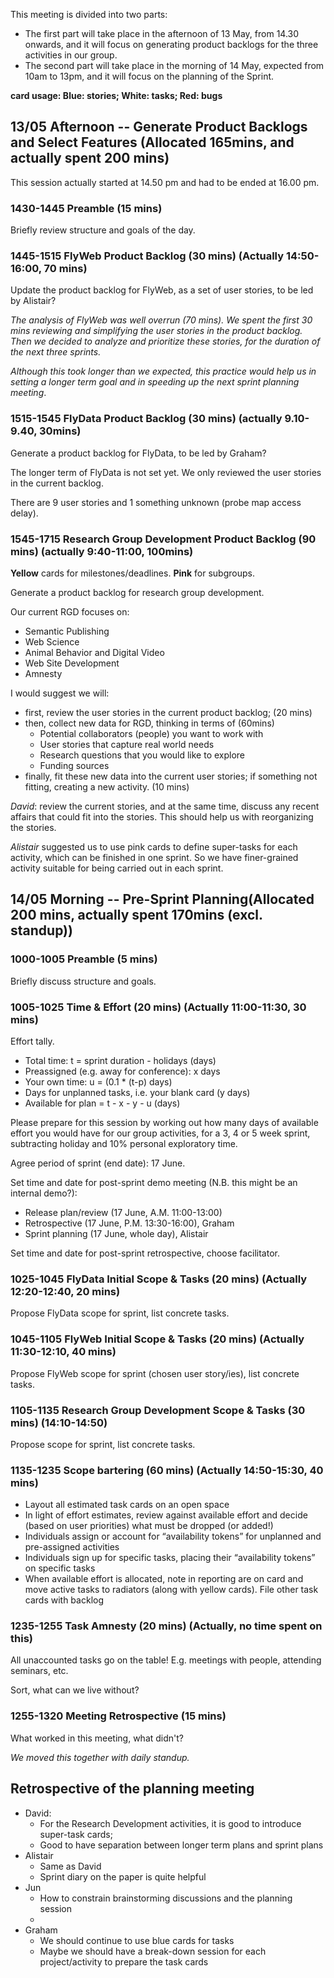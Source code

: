 This meeting is divided into two parts:
* The first part will take place in the afternoon of 13 May, from 14.30 onwards, and it will focus on generating product backlogs for the three activities in our group.
* The second part will take place in the morning of 14 May, expected from 10am to 13pm, and it will focus on the planning of the Sprint.

'''card usage: Blue: stories; White: tasks; Red: bugs'''


== 13/05 Afternoon -- Generate Product Backlogs and Select Features (Allocated 165mins, and actually spent 200 mins)==

This session actually started at 14.50 pm and had to be ended at 16.00 pm. 

=== 1430-1445 Preamble (15 mins) ===

Briefly review structure and goals of the day.

=== 1445-1515 FlyWeb Product Backlog (30 mins) (Actually 14:50-16:00, 70 mins)===

Update the product backlog for FlyWeb, as a set of user stories, to be led by Alistair?

''The analysis of FlyWeb was well overrun (70 mins). We spent the first 30 mins reviewing and simplifying the user stories in the product backlog. Then we decided to analyze and prioritize these stories, for the duration of the  next three sprints. ''

''Although this took longer than we expected, this practice would help us in setting a longer term goal and in speeding up the next sprint planning meeting''.

=== 1515-1545 FlyData Product Backlog (30 mins) (actually 9.10-9.40, 30mins)===

Generate a product backlog for FlyData, to be led by Graham?

The longer term of FlyData is not set yet. We only reviewed the user stories in the current backlog.

There are 9 user stories and 1 something unknown (probe map access delay).

=== 1545-1715 Research Group Development Product Backlog (90 mins) (actually 9:40-11:00, 100mins)===

'''Yellow''' cards for milestones/deadlines.
'''Pink''' for subgroups.

Generate a product backlog for research group development. 

Our current RGD focuses on:
* Semantic Publishing
* Web Science
* Animal Behavior and Digital Video
* Web Site Development
* Amnesty

I would suggest we will:
* first, review the user stories in the current product backlog; (20 mins)
* then, collect new data for RGD, thinking in terms of (60mins)
** Potential collaborators (people) you want to work with
** User stories that capture real world needs
** Research questions that you would like to explore
** Funding sources
* finally, fit these new data into the current user stories; if something not fitting, creating a new activity. (10 mins)

''David'': review the current stories, and at the same time, discuss any recent affairs that could fit into the stories. This should help us with reorganizing the stories.

''Alistair'' suggested us to use pink cards to define super-tasks for each activity, which can be finished in one sprint. So we have finer-grained activity suitable for being carried out in each sprint.

== 14/05 Morning -- Pre-Sprint Planning(Allocated 200 mins, actually spent 170mins (excl. standup)) ==

=== 1000-1005 Preamble (5 mins) ===

Briefly discuss structure and goals.

=== 1005-1025 Time & Effort (20 mins) (Actually 11:00-11:30, 30 mins)===

Effort tally.
* Total time: t = sprint duration - holidays (days)
* Preassigned (e.g. away for conference): x days
* Your own time: u = (0.1 * (t-p) days)
* Days for unplanned tasks, i.e. your blank card (y days)
* Available for plan = t - x - y - u (days)

Please prepare for this session by working out how many days of available effort you would have for our group activities, for a 3, 4 or 5 week sprint, subtracting holiday and 10% personal exploratory time.

Agree period of sprint (end date): 17 June.

Set time and date for post-sprint demo meeting (N.B. this might be an 
internal demo?):
* Release plan/review (17 June, A.M. 11:00-13:00)
* Retrospective (17 June, P.M. 13:30-16:00), Graham
* Sprint planning (17 June, whole day), Alistair

Set time and date for post-sprint retrospective, choose facilitator.

=== 1025-1045 FlyData Initial Scope & Tasks (20 mins) (Actually 12:20-12:40, 20 mins)===

Propose FlyData scope for sprint, list concrete tasks.

=== 1045-1105 FlyWeb Initial Scope & Tasks (20 mins) (Actually 11:30-12:10, 40 mins)===

Propose FlyWeb scope for sprint (chosen user story/ies), list concrete tasks.

=== 1105-1135 Research Group Development Scope & Tasks (30 mins) (14:10-14:50)===

Propose scope for sprint, list concrete tasks.

=== 1135-1235 Scope bartering (60 mins) (Actually 14:50-15:30, 40 mins)===
* Layout all estimated task cards on an open space
* In light of effort estimates, review against available effort and decide (based on user priorities) what must be dropped (or added!)
* Individuals assign or account for “availability tokens” for unplanned and pre-assigned activities
* Individuals sign up for specific tasks, placing their “availability tokens” on specific tasks
* When available effort is allocated, note in reporting are on card and move active tasks to radiators (along with yellow cards). File other task cards with backlog

=== 1235-1255 Task Amnesty (20 mins) (Actually, no time spent on this)===

All unaccounted tasks go on the table! E.g. meetings with people, attending seminars, etc.

Sort, what can we live without?

=== 1255-1320 Meeting Retrospective (15 mins) ===

What worked in this meeting, what didn't?

''We moved this together with daily standup.''

== Retrospective of the planning meeting ==
* David:
** For the Research Development activities, it is good to introduce super-task cards;
** Good to have separation between longer term plans and sprint plans 
* Alistair
** Same as David
** Sprint diary on the paper is quite helpful
* Jun
** How to constrain brainstorming discussions and the planning session
** 
* Graham
** We should continue to use blue cards for tasks
** Maybe we should have a break-down session for each project/activity to prepare the task cards